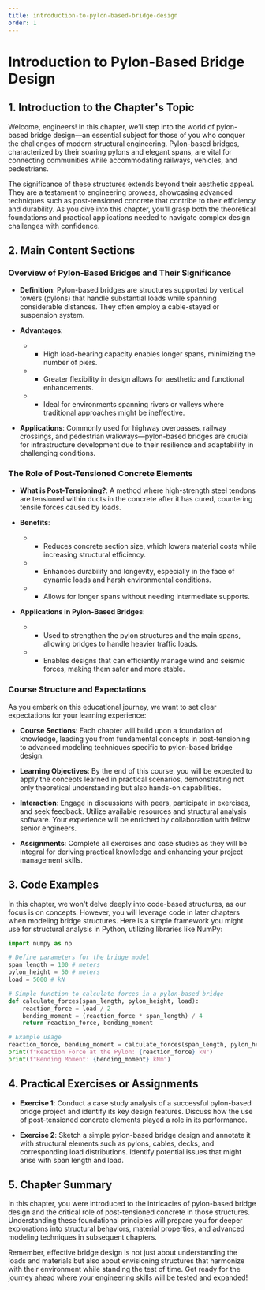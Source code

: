 ```yaml
---
title: introduction-to-pylon-based-bridge-design
order: 1
---
```


# Introduction to Pylon-Based Bridge Design

## 1. Introduction to the Chapter's Topic

Welcome, engineers! In this chapter, we’ll step into the world of pylon-based bridge design—an essential subject for those of you who conquer the challenges of modern structural engineering. Pylon-based bridges, characterized by their soaring pylons and elegant spans, are vital for connecting communities while accommodating railways, vehicles, and pedestrians.

The significance of these structures extends beyond their aesthetic appeal. They are a testament to engineering prowess, showcasing advanced techniques such as post-tensioned concrete that contribe to their efficiency and durability. As you dive into this chapter, you'll grasp both the theoretical foundations and practical applications needed to navigate complex design challenges with confidence.

## 2. Main Content Sections

### Overview of Pylon-Based Bridges and Their Significance

- **Definition**: Pylon-based bridges are structures supported by vertical towers (pylons) that handle substantial loads while spanning considerable distances. They often employ a cable-stayed or suspension system.

- **Advantages**:
  - - High load-bearing capacity enables longer spans, minimizing the number of piers.
  - - Greater flexibility in design allows for aesthetic and functional enhancements.
  - - Ideal for environments spanning rivers or valleys where traditional approaches might be ineffective.

- **Applications**: Commonly used for highway overpasses, railway crossings, and pedestrian walkways—pylon-based bridges are crucial for infrastructure development due to their resilience and adaptability in challenging conditions.

### The Role of Post-Tensioned Concrete Elements

- **What is Post-Tensioning?**: A method where high-strength steel tendons are tensioned within ducts in the concrete after it has cured, countering tensile forces caused by loads.

- **Benefits**:
  - - Reduces concrete section size, which lowers material costs while increasing structural efficiency.
  - - Enhances durability and longevity, especially in the face of dynamic loads and harsh environmental conditions.
  - - Allows for longer spans without needing intermediate supports.

- **Applications in Pylon-Based Bridges**:
  - - Used to strengthen the pylon structures and the main spans, allowing bridges to handle heavier traffic loads.
  - - Enables designs that can efficiently manage wind and seismic forces, making them safer and more stable.

### Course Structure and Expectations

As you embark on this educational journey, we want to set clear expectations for your learning experience:

- **Course Sections**: Each chapter will build upon a foundation of knowledge, leading you from fundamental concepts in post-tensioning to advanced modeling techniques specific to pylon-based bridge design.

- **Learning Objectives**: By the end of this course, you will be expected to apply the concepts learned in practical scenarios, demonstrating not only theoretical understanding but also hands-on capabilities.

- **Interaction**: Engage in discussions with peers, participate in exercises, and seek feedback. Utilize available resources and structural analysis software. Your experience will be enriched by collaboration with fellow senior engineers.

- **Assignments**: Complete all exercises and case studies as they will be integral for deriving practical knowledge and enhancing your project management skills.

## 3. Code Examples

In this chapter, we won't delve deeply into code-based structures, as our focus is on concepts. However, you will leverage code in later chapters when modeling bridge structures. Here is a simple framework you might use for structural analysis in Python, utilizing libraries like NumPy:

```python
import numpy as np

# Define parameters for the bridge model
span_length = 100 # meters
pylon_height = 50 # meters
load = 5000 # kN

# Simple function to calculate forces in a pylon-based bridge
def calculate_forces(span_length, pylon_height, load):
    reaction_force = load / 2
    bending_moment = (reaction_force * span_length) / 4
    return reaction_force, bending_moment

# Example usage
reaction_force, bending_moment = calculate_forces(span_length, pylon_height, load)
print(f"Reaction Force at the Pylon: {reaction_force} kN")
print(f"Bending Moment: {bending_moment} kNm")
```

## 4. Practical Exercises or Assignments

- **Exercise 1**: Conduct a case study analysis of a successful pylon-based bridge project and identify its key design features. Discuss how the use of post-tensioned concrete elements played a role in its performance.

- **Exercise 2**: Sketch a simple pylon-based bridge design and annotate it with structural elements such as pylons, cables, decks, and corresponding load distributions. Identify potential issues that might arise with span length and load.

## 5. Chapter Summary

In this chapter, you were introduced to the intricacies of pylon-based bridge design and the critical role of post-tensioned concrete in those structures. Understanding these foundational principles will prepare you for deeper explorations into structural behaviors, material properties, and advanced modeling techniques in subsequent chapters.

Remember, effective bridge design is not just about understanding the loads and materials but also about envisioning structures that harmonize with their environment while standing the test of time. Get ready for the journey ahead where your engineering skills will be tested and expanded!
